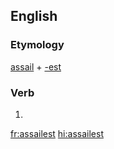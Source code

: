 ==English==

===Etymology===
[[assail]] + [[-est]]

===Verb===
{{head|en|verb form}}

# {{en-archaic second-person singular of|assail}}

[[fr:assailest]]
[[hi:assailest]]